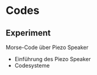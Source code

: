 # Codes {#sec-codes}

::: callout-tip
## Experiment

Morse-Code über Piezo Speaker

- Einführung des Piezo Speaker
- Codesysteme
:::


